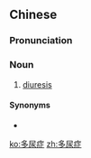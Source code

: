 ==Chinese==
{{zh-forms}}

===Pronunciation===
{{zh-pron
|m=duōniàozhèng
|cat=n
}}

===Noun===
{{zh-noun}}

# [[diuresis]]

====Synonyms====
* {{zh-l|利尿}}

[[ko:多尿症]]
[[zh:多尿症]]